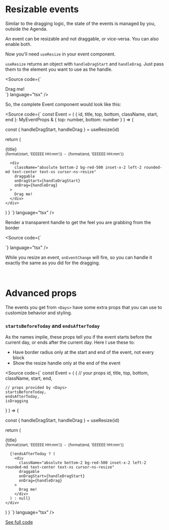
<Meta title="Interaction/drag-and-resize/Resize" />

# Resizable events

Similar to the dragging logic, the state of the events is managed by you, outside the Agenda.

An event can be resizable and not draggable, or vice-versa. You can also enable both.

<Canvas of={ResizeOnly} />

Now you'll need `useResize` in your event component.

`useResize` returns an object with `handleDragStart` and `handleDrag`. Just pass them to the element you want to use as the handle.

<Source
	code={`
<div
  className="absolute bottom-2"
  draggable
  onDragStart={handleDragStart}
  onDrag={handleDrag}
>
  Drag me!
</div>
  `}
	language="tsx"
/>

So, the complete Event component would look like this:

<Source
  code={`
const Event = (
  { id, title, top, bottom, className, start, end }: MyEventProps & { top: number, bottom: number }
) => {

const { handleDragStart, handleDrag } = useResize(id)

return (
<div
id={id}
key={id}
tabIndex={-1}
className={\`
absolute w-full p-4 rounded-lg select-none \${className}
\`}
style={{ top, bottom }} >
{title}
<br />
<small>
{format(start, 'EEEEEE HH:mm')}
&nbsp;-&nbsp;
{format(end, 'EEEEEE HH:mm')}
</small>

      <div
        className="absolute bottom-2 bg-red-500 inset-x-2 left-2 rounded-md text-center text-xs cursor-ns-resize"
        draggable
        onDragStart={handleDragStart}
        onDrag={handleDrag}
      >
        Drag me!
      </div>
    </div>

)
}
`}
language="tsx"
/>

Render a transparent handle to get the feel you are grabbing from the border

<Source
	code={`
<div
  className="absolute bottom-0 h-2 inset-x-0 cursor-ns-resize"
  draggable
  onDragStart={handleDragStart}
  onDrag={handleDrag}
/>
  `}
	language="tsx"
/>

While you resize an event, `onEventChange` will fire, so you can handle it exactly the same as you did for the dragging.

<br />

# Advanced props

The events you get from `<Days>` have some extra props that you can use to customize behavior and styling.

### `startsBeforeToday` and `endsAfterToday`

As the names implie, these props tell you if the event starts before the current day, or ends after the current day.
Here I use these to:

- Have border radius only at the start and end of the event, not every block
- Show the resize handle only at the end of the event

<Canvas of={EventProps} />

<Source
  code={`
const Event = (
  {
    // your props
    id,
    title,
    top,
    bottom,
    className,
    start,
    end,

    // props provided by <Days>
    startsBeforeToday,
    endsAfterToday,
    isDragging

}
) => {

const { handleDragStart, handleDrag } = useResize(id)

return (
<div
id={id}
key={id}
tabIndex={-1}
className={\`
absolute w-full p-4 rounded-lg select-none \${className}
\${startsBeforeToday ? 'rounded-t-none' : ''}
\${endsAfterToday ? 'rounded-b-none' : ''}
\${isDragging ? 'ring' : ''}
\`}
style={{ top, bottom }} >
{title}
<br />
<small>
{format(start, 'EEEEEE HH:mm')}
&nbsp;-&nbsp;
{format(end, 'EEEEEE HH:mm')}
</small>

      {!endsAfterToday ? (
        <div
          className="absolute bottom-2 bg-red-500 inset-x-2 left-2 rounded-md text-center text-xs cursor-ns-resize"
          draggable
          onDragStart={handleDragStart}
          onDrag={handleDrag}
        >
          Drag me!
        </div>
      ) : null}
    </div>

)
}
`}
language="tsx"
/>

[See full code]()
